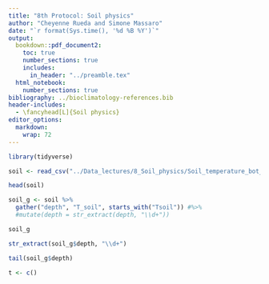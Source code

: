 ```yaml
---
title: "8th Protocol: Soil physics"
author: "Cheyenne Rueda and Simone Massaro"
date: "`r format(Sys.time(), '%d %B %Y')`"
output:
  bookdown::pdf_document2:
    toc: true
    number_sections: true
    includes:
      in_header: "../preamble.tex"
  html_notebook:
    number_sections: true
bibliography: ../bioclimatology-references.bib
header-includes:
  - \fancyhead[L]{Soil physics}
editor_options: 
  markdown: 
    wrap: 72
---
```


```r
library(tidyverse)
```
```r
soil <- read_csv("../Data_lectures/8_Soil_physics/Soil_temperature_bot_garden.csv")
```

```r
head(soil)
```
```r
soil_g <- soil %>% 
  gather("depth", "T_soil", starts_with("Tsoil")) #%>% 
  #mutate(depth = str_extract(depth, "\\d+"))
```
```r
soil_g
```

```r
str_extract(soil_g$depth, "\\d+")
```
```r
tail(soil_g$depth)
```

```r
t <- c()
```

